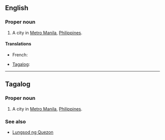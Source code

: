 ==English==
{{wikipedia|Quezon City}}

===Proper noun===
{{en-proper noun}}

# A city in [[Metro Manila]], [[Philippines]].

====Translations====
{{trans-top|city in Metro Manila, Philippines}}
* French: {{t-|fr|Quezón City}}
{{trans-mid}}
* [[Tagalog]]: {{t-|tl|Lungsod ng Quezon|xs=Tagalog}}
{{trans-bottom}}

----

==Tagalog==

===Proper noun===
{{head|tl|proper noun}}

# A city in [[Metro Manila]], [[Philippines]].

===See also===
* [[Lungsod ng Quezon]]